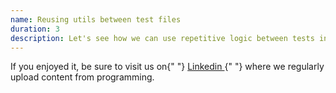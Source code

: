 ```yaml
---
name: Reusing utils between test files
duration: 3
description: Let's see how we can use repetitive logic between tests in different files.
---
```


<Prelude>
</Prelude>

<Summary>
  <M>
    If you enjoyed it, be sure to visit us on{" "}
    <A
      href="https://www.linkedin.com/in/adrian-po%C5%82ubi%C5%84ski-281ab2172/"
      outside
    >
      Linkedin
    </A>{" "}
    where we regularly upload content from programming.
  </M>
</Summary>
